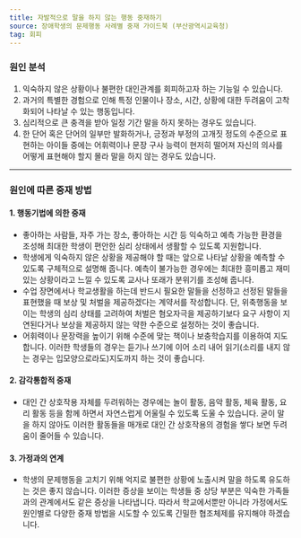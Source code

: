 ```yaml
---
title: 자발적으로 말을 하지 않는 행동 중재하기
source: 장애학생의 문제행동 사례별 중재 가이드북 (부산광역시교육청)
tag: 회피
---
```


### 원인 분석

1. 익숙하지 않은 상황이나 불편한 대인관계를 회피하고자 하는 기능일 수 있습니다.
2. 과거의 특별한 경험으로 인해 특정 인물이나 장소, 시간, 상황에 대한 두려움이 고착화되어 나타날 수 있는 행동입니다.
3. 심리적으로 큰 충격을 받아 일정 기간 말을 하지 못하는 경우도 있습니다.
4. 한 단어 혹은 단어의 일부만 발화하거나, 긍정과 부정의 고개짓 정도의 수준으로 표현하는 아이들 중에는 어휘력이나 문장 구사 능력이 현저히 떨어져 자신의 의사를 어떻게 표현해야 할지 몰라 말을 하지 않는 경우도 있습니다.

---

### 원인에 따른 중재 방법

#### 1. 행동기법에 의한 중재

- 좋아하는 사람들, 자주 가는 장소, 좋아하는 시간 등 익숙하고 예측 가능한 환경을 조성해 최대한 학생이 편안한 심리 상태에서 생활할 수 있도록 지원합니다.
- 학생에게 익숙하지 않은 상황을 제공해야 할 때는 앞으로 나타날 상황을 예측할 수 있도록 구체적으로 설명해 줍니다. 예측이 불가능한 경우에는 최대한 흥미롭고 재미있는 상황이라고 느낄 수 있도록 교사나 또래가 분위기를 조성해 줍니다.
- 수업 장면에서나 학교생활을 하는데 반드시 필요한 말들을 선정하고 선정된 말들을 표현했을 때 보상 및 처벌을 제공하겠다는 계약서를 작성합니다. 단, 위축행동을 보이는 학생의 심리 상태를 고려하여 처벌은 혐오자극을 제공하기보다 요구 사항이 지연된다거나 보상을 제공하지 않는 약한 수준으로 설정하는 것이 좋습니다.
- 어휘력이나 문장력을 높이기 위해 수준에 맞는 책이나 보충학습지를 이용하여 지도합니다. 이러한 학생들의 경우는 듣기나 쓰기에 이어 소리 내어 읽기(소리를 내지 않는 경우는 입모양으로라도)지도까지 하는 것이 좋습니다.

#### 2. 감각통합적 중재

- 대인 간 상호작용 자체를 두려워하는 경우에는 놀이 활동, 음악 활동, 체육 활동, 요리 활동 등을 함께 하면서 자연스럽게 어울릴 수 있도록 도울 수 있습니다. 굳이 말을 하지 않아도 이러한 활동들을 매개로 대인 간 상호작용의 경험을 쌓다 보면 두려움이 줄어들 수 있습니다.

#### 3. 가정과의 연계

- 학생의 문제행동을 고치기 위해 억지로 불편한 상황에 노출시켜 말을 하도록 유도하는 것은 좋지 않습니다. 이러한 증상을 보이는 학생들 중 상당 부분은 익숙한 가족들과의 관계에서도 같은 증상을 나타냅니다. 따라서 학교에서뿐만 아니라 가정에서도 원인별로 다양한 중재 방법을 시도할 수 있도록 긴밀한 협조체제를 유지해야 하겠습니다.

